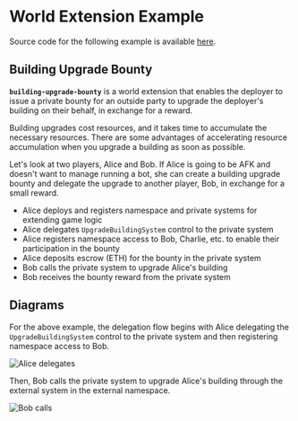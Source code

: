 # World Extension Example

Source code for the following example is available [here](https://github.com/primodiumxyz/developer/tree/main/examples/).

## Building Upgrade Bounty

**`building-upgrade-bounty`** is a world extension that enables the deployer to issue a private bounty for an outside party
to upgrade the deployer's building on their behalf, in exchange for a reward.

Building upgrades cost resources, and it takes time to accumulate the necessary resources.
There are some advantages of accelerating resource accumulation when you upgrade a building as soon as possible.

Let's look at two players, Alice and Bob. If Alice is going to be AFK and doesn't want to manage running a bot, she can create a building upgrade bounty and delegate the upgrade to another player, Bob, in exchange for a small reward.

- Alice deploys and registers namespace and private systems for extending game logic
- Alice delegates `UpgradeBuildingSystem` control to the private system
- Alice registers namespace access to Bob, Charlie, etc. to enable their participation in the bounty
- Alice deposits escrow (ETH) for the bounty in the private system
- Bob calls the private system to upgrade Alice's building
- Bob receives the bounty reward from the private system

## Diagrams

For the above example, the delegation flow begins with Alice delegating the `UpgradeBuildingSystem` control to the private system and then registering namespace access to Bob.

![Alice delegates](../../public/delegation/delegate-alice.svg)

Then, Bob calls the private system to upgrade Alice's building through the external system in the external namespace.

![Bob calls](../../public/delegation/delegate-bob.svg)
